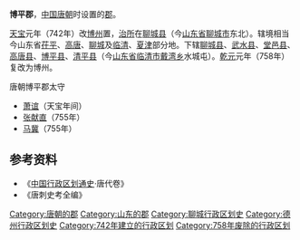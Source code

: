 '''博平郡'''，[[中国|中国]][[唐朝|唐朝]]时设置的[[郡|郡]]。

[[天宝_(唐朝)|天宝]]元年（742年）改[[博州|博州]]置，[[治所|治所]]在[[聊城县|聊城县]]（今[[山东省|山东省]][[聊城市|聊城市]]东北）。辖境相当今山东省[[茌平县|茌平]]、[[高唐县|高唐]]、[[聊城市|聊城]]及[[临清市|临清]]、[[夏津县|夏津]]部分地。下辖[[聊城县|聊城县]]、[[武水县|武水县]]、[[堂邑县|堂邑县]]、[[高唐县|高唐县]]、[[博平县|博平县]]、[[清平县|清平县]]（今[[山东省|山东省]][[临清市|临清市]][[戴湾乡|戴湾乡]]水城屯）。[[乾元_(唐朝)|乾元]]元年（758年）复改为博州。 
;唐朝博平郡太守
*[[萧谊|萧谊]]（天宝年间）
*[[张献直|张献直]]（755年）
*[[马冀|马冀]]（755年）
== 参考资料 ==
*《[[中国行政区划通史|中国行政区划通史]]·唐代卷》
*《唐刺史考全编》

{{DEFAULTSORT:B}}
[[Category:唐朝的郡|Category:唐朝的郡]]
[[Category:山东的郡|Category:山东的郡]]
[[Category:聊城行政区划史|Category:聊城行政区划史]]
[[Category:德州行政区划史|Category:德州行政区划史]]
[[Category:742年建立的行政区划|Category:742年建立的行政区划]]
[[Category:758年废除的行政区划|Category:758年废除的行政区划]]